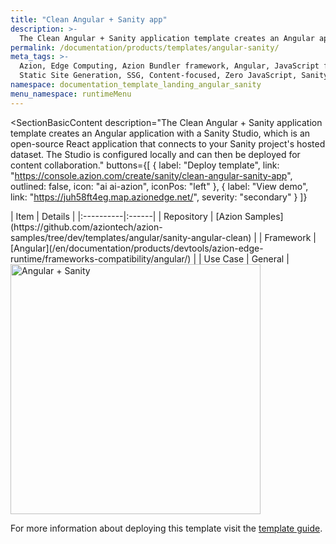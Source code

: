 ```yaml
---
title: "Clean Angular + Sanity app"
description: >-
  The Clean Angular + Sanity application template creates an Angular application with a Sanity Studio, which is an open-source React application that connects to your Sanity project's hosted dataset. The Studio is configured locally and can then be deployed for content collaboration.
permalink: /documentation/products/templates/angular-sanity/
meta_tags: >-
  Azion, Edge Computing, Azion Bundler framework, Angular, JavaScript frameworks,
  Static Site Generation, SSG, Content-focused, Zero JavaScript, Sanity
namespace: documentation_template_landing_angular_sanity
menu_namespace: runtimeMenu
---
```



<SectionBasicContent
  description="The Clean Angular + Sanity application template creates an Angular application with a Sanity Studio, which is an open-source React application that connects to your Sanity project's hosted dataset. The Studio is configured locally and can then be deployed for content collaboration."
  buttons={[
    { label: "Deploy template", link: "https://console.azion.com/create/sanity/clean-angular-sanity-app", outlined: false, icon: "ai ai-azion", iconPos: "left" },
    { label: "View demo", link: "https://juh58ft4eg.map.azionedge.net/", severity: "secondary" }
  ]}
>
  <Fragment slot="content">
    <div style="flex: 1; min-width: 300px;">
      | Item | Details |
      |:----------|:------|
      | Repository | [Azion Samples](https://github.com/aziontech/azion-samples/tree/dev/templates/angular/sanity-angular-clean) |
      | Framework | [Angular](/en/documentation/products/devtools/azion-edge-runtime/frameworks-compatibility/angular/) |
      | Use Case | General |
    </div>
    <div style="display: flex; justify-content: center; align-items: center; flex: 1;">
      <img src="/assets/docs/images/uploads/template-showcase/angular/angular-sanity.png" width="400" alt="Angular + Sanity" style="min-width: 100%; max-width: 100%; height: auto;" />
    </div>
  </Fragment>
</SectionBasicContent>

For more information about deploying this template visit the [template guide](/en/documentation/products/guides/clean-angular-sanity/).